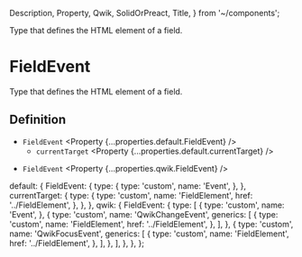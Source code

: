   Description,
  Property,
  Qwik,
  SolidOrPreact,
  Title,
} from '~/components';

<Title>FieldEvent</Title>
<Description>Type that defines the HTML element of a field.</Description>

# FieldEvent

Type that defines the HTML element of a field.

## Definition

<SolidOrPreact block>

- `FieldEvent` <Property {...properties.default.FieldEvent} />
  - `currentTarget` <Property {...properties.default.currentTarget} />

</SolidOrPreact>

<Qwik block>

- `FieldEvent` <Property {...properties.qwik.FieldEvent} />

</Qwik>

  default: {
    FieldEvent: {
      type: {
        type: 'custom',
        name: 'Event',
      },
    },
    currentTarget: {
      type: {
        type: 'custom',
        name: 'FieldElement',
        href: '../FieldElement',
      },
    },
  },
  qwik: {
    FieldEvent: {
      type: [
        {
          type: 'custom',
          name: 'Event',
        },
        {
          type: 'custom',
          name: 'QwikChangeEvent',
          generics: [
            {
              type: 'custom',
              name: 'FieldElement',
              href: '../FieldElement',
            },
          ],
        },
        {
          type: 'custom',
          name: 'QwikFocusEvent',
          generics: [
            {
              type: 'custom',
              name: 'FieldElement',
              href: '../FieldElement',
            },
          ],
        },
      ],
    },
  },
};
